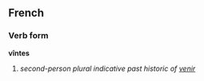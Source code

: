 ==French==
===Verb form===
'''vîntes'''

# ''second-person plural indicative past historic of [[venir]]''